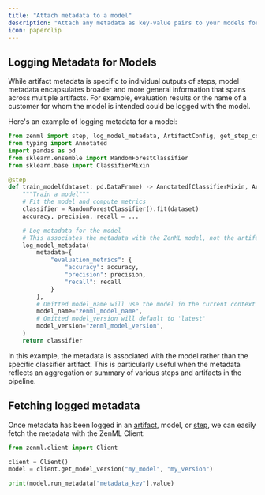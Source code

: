 ```yaml
---
title: "Attach metadata to a model"
description: "Attach any metadata as key-value pairs to your models for future reference and auditability."
icon: paperclip
---
```


## Logging Metadata for Models

While artifact metadata is specific to individual outputs of steps, model metadata encapsulates broader and more general information that spans across multiple artifacts. For example, evaluation results or the name of a customer for whom the model is intended could be logged with the model.

Here's an example of logging metadata for a model:

```py
from zenml import step, log_model_metadata, ArtifactConfig, get_step_context
from typing import Annotated
import pandas as pd
from sklearn.ensemble import RandomForestClassifier
from sklearn.base import ClassifierMixin

@step
def train_model(dataset: pd.DataFrame) -> Annotated[ClassifierMixin, ArtifactConfig(name="sklearn_classifier", is_model_artifact=True)]:
    """Train a model"""
    # Fit the model and compute metrics
    classifier = RandomForestClassifier().fit(dataset)
    accuracy, precision, recall = ...

    # Log metadata for the model
    # This associates the metadata with the ZenML model, not the artifact
    log_model_metadata(
        metadata={
            "evaluation_metrics": {
                "accuracy": accuracy,
                "precision": precision,
                "recall": recall
            }
        },
        # Omitted model_name will use the model in the current context
        model_name="zenml_model_name",
        # Omitted model_version will default to 'latest'
        model_version="zenml_model_version",
    )
    return classifier
```

In this example, the metadata is associated with the model rather than the specific classifier artifact. This is particularly useful when the metadata reflects an aggregation or summary of various steps and artifacts in the pipeline.

## Fetching logged metadata

Once metadata has been logged in an [artifact](/versions/0.66.0/how-to/track-metrics-metadata/attach-metadata-to-an-artifact), model, or [step](/versions/0.66.0/how-to/track-metrics-metadata/attach-metadata-to-steps), we can easily fetch the metadata with the ZenML Client:

```py
from zenml.client import Client

client = Client()
model = client.get_model_version("my_model", "my_version")

print(model.run_metadata["metadata_key"].value)
```

